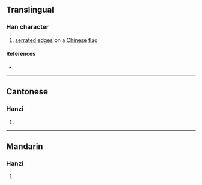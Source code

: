 {{character info/new}}
==Translingual==

===Han character===
{{Han char|rn=70|rad=方|as=09|sn=13|four=08227|canj=YSOFB|ids=⿸⿰方𠂉肖}}

# [[serrate]]d [[edge]]s on a [[Chinese]] [[flag]]

====References====
* {{Han ref|kx=0484.200|dkj=13678|dj=0846.190|hdz=32183.080|uh=65D3|ud=26067|bh=DDBE|bd=56766}}

----

==Cantonese==

===Hanzi===
{{yue-hanzi|jyut=[[saau1]]|y=saau1}}

# {{defn|lang=yue|sort=方09}}

----

==Mandarin==

===Hanzi===
{{cmn-hanzi|pin=[[shāo]] ([[shao1]])|wg=shao<sup>1</sup>}}

# {{defn|lang=cmn|sort=方09}}